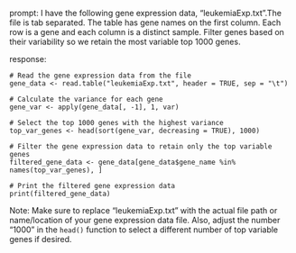 prompt:
I have the following gene expression data, "leukemiaExp.txt".The file is tab separated. The table has gene names on the first column. Each row is a gene and each column is a distinct sample.  Filter genes based on their variability so we retain the most variable top 1000 genes. 

response:
```
# Read the gene expression data from the file
gene_data <- read.table("leukemiaExp.txt", header = TRUE, sep = "\t")

# Calculate the variance for each gene
gene_var <- apply(gene_data[, -1], 1, var)

# Select the top 1000 genes with the highest variance
top_var_genes <- head(sort(gene_var, decreasing = TRUE), 1000)

# Filter the gene expression data to retain only the top variable genes
filtered_gene_data <- gene_data[gene_data$gene_name %in% names(top_var_genes), ]

# Print the filtered gene expression data
print(filtered_gene_data)
```
Note: Make sure to replace "leukemiaExp.txt" with the actual file path or name/location of your gene expression data file. Also, adjust the number "1000" in the `head()` function to select a different number of top variable genes if desired.
